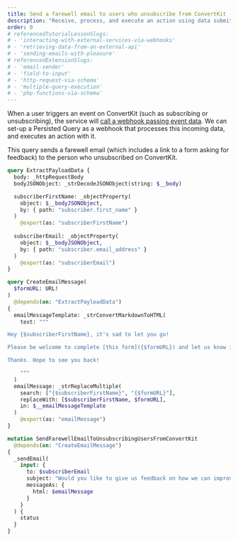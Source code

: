 ```yaml
---
title: Send a farewell email to users who unsubscribe from ConvertKit (via a webhook)
description: "Receive, process, and execute an action using data submitted by ConvertKit (or any other service)"
order: 0
# referencedTutorialLessonSlugs:
# - 'interacting-with-external-services-via-webhooks'
# - 'retrieving-data-from-an-external-api'
# - 'sending-emails-with-pleasure'
# referencedExtensionSlugs:
# - 'email-sender'
# - 'field-to-input'
# - 'http-request-via-schema'
# - 'multiple-query-execution'
# - 'php-functions-via-schema'
---
```


When a user triggers an event on ConvertKit (such as subscribing or unsubscribing), the service will [call a webhook passing event data](https://developers.convertkit.com/#webhooks). We can set-up a Persisted Query as a webhook that processes this incoming data, and executes an action with it.

This query sends a farewell email (which includes a link to a form asking for feedback) to the person who unsubscribed on ConvertKit.

```graphql
query ExtractPayloadData {
  body: _httpRequestBody
  bodyJSONObject: _strDecodeJSONObject(string: $__body)

  subscriberFirstName: _objectProperty(
    object: $__bodyJSONObject,
    by: { path: "subscriber.first_name" }
  )
    @export(as: "subscriberFirstName")
  
  subscriberEmail: _objectProperty(
    object: $__bodyJSONObject,
    by: { path: "subscriber.email_address" }
  )
    @export(as: "subscriberEmail")
}

query CreateEmailMessage(
  $formURL: URL!
)
  @depends(on: "ExtractPayloadData")
{
  emailMessageTemplate: _strConvertMarkdownToHTML(
    text: """

Hey {$subscriberFirstName}, it's sad to let you go!

Please be welcome to complete [this form]({$formURL}) and let us know if there is anything we can do better.

Thanks. Hope to see you back!

    """
  )
  emailMessage: _strReplaceMultiple(
    search: ["{$subscriberFirstName}", "{$formURL}"],
    replaceWith: [$subscriberFirstName, $formURL],
    in: $__emailMessageTemplate
  )
    @export(as: "emailMessage")
}

mutation SendFarewellEmailToUnsubscribingUsersFromConvertKit
  @depends(on: "CreateEmailMessage")
{
  _sendEmail(
    input: {
      to: $subscriberEmail
      subject: "Would you like to give us feedback on how we can improve?"
      messageAs: {
        html: $emailMessage
      }
    }
  ) {
    status
  }
}
```
